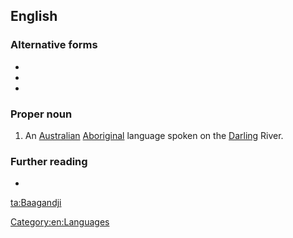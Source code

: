 ==English==

===Alternative forms===
* {{l|en|Bagandji}}
* {{l|en|Bagundji}}
* {{l|en|Paakantyi}}

===Proper noun===
{{en-proper noun}}

# An [[Australian]] [[Aboriginal]] language spoken on the [[Darling]] River.

===Further reading===
* {{ethnologue|code=drl}}

[[Category:en:Languages]]

[[ta:Baagandji]]